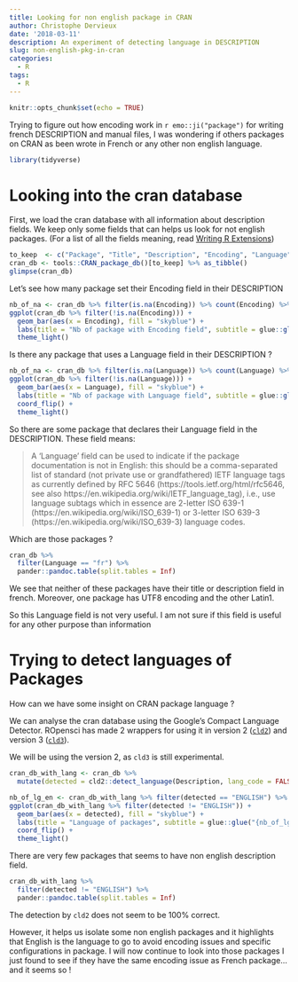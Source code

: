 ```yaml
---
title: Looking for non english package in CRAN
author: Christophe Dervieux
date: '2018-03-11'
description: An experiment of detecting language in DESCRIPTION
slug: non-english-pkg-in-cran
categories:
  - R
tags:
  - R
---
```


```r
knitr::opts_chunk$set(echo = TRUE)
```

Trying to figure out how encoding work in `r emo::ji("package")` for writing french DESCRIPTION and manual files, I was wondering if others packages on CRAN as been wrote in French or any other non english language.

```r
library(tidyverse)
```

# Looking into the cran database

First, we load the cran database with all information about description fields. We keep only some fields that can helps us look for not english packages. (For a list of all the fields meaning, read [Writing R Extensions](https://cran.r-project.org/doc/manuals/r-release/R-exts.html#The-DESCRIPTION-file))

```r
to_keep  <- c("Package", "Title", "Description", "Encoding", "Language")
cran_db <- tools::CRAN_package_db()[to_keep] %>% as_tibble()
glimpse(cran_db)
```

Let's see how many package set their Encoding field in their DESCRIPTION

```r
nb_of_na <- cran_db %>% filter(is.na(Encoding)) %>% count(Encoding) %>% pull(n)
ggplot(cran_db %>% filter(!is.na(Encoding))) +
  geom_bar(aes(x = Encoding), fill = "skyblue") +
  labs(title = "Nb of package with Encoding field", subtitle = glue::glue("{nb_of_na} packages with unset Encoding field")) +
  theme_light()
```

Is there any package that uses a Language field in their DESCRIPTION ? 

```r
nb_of_na <- cran_db %>% filter(is.na(Language)) %>% count(Language) %>% pull(n)
ggplot(cran_db %>% filter(!is.na(Language))) +
  geom_bar(aes(x = Language), fill = "skyblue") +
  labs(title = "Nb of package with Language field", subtitle = glue::glue("{nb_of_na} packages with unset Language field")) +
  coord_flip() +
  theme_light()
```

So there are some package that declares their Language field in the DESCRIPTION. These field means: 

> A ‘Language’ field can be used to indicate if the package documentation is not in English: this should be a comma-separated list of standard (not private use or grandfathered) IETF language tags as currently defined by RFC 5646 (https://tools.ietf.org/html/rfc5646, see also https://en.wikipedia.org/wiki/IETF_language_tag), i.e., use language subtags which in essence are 2-letter ISO 639-1 (https://en.wikipedia.org/wiki/ISO_639-1) or 3-letter ISO 639-3 (https://en.wikipedia.org/wiki/ISO_639-3) language codes. 

Which are those packages ? 
```r
cran_db %>%
  filter(Language == "fr") %>%
  pander::pandoc.table(split.tables = Inf)
```

We see that neither of these packages have their title or description field in
french. Moreover, one package has UTF8 encoding and the other Latin1.

So this Language field is not very useful. I am not sure if this field is useful
for any other purpose than information

# Trying to detect languages of Packages

How can we have some insight on CRAN package language ? 

We can analyse the cran database using the Google's Compact Language Detector. ROpensci has made 2 wrappers for using it in version 2 ([`cld2`](https://github.com/ropensci/cld2)) and version 3 ([`cld3`](https://github.com/ropensci/cld3)). 

We will be using the version 2, as `cld3` is still experimental. 

```r
cran_db_with_lang <- cran_db %>%
  mutate(detected = cld2::detect_language(Description, lang_code = FALSE))
```


```r
nb_of_lg_en <- cran_db_with_lang %>% filter(detected == "ENGLISH") %>% count(detected) %>% pull(n)
ggplot(cran_db_with_lang %>% filter(detected != "ENGLISH")) +
  geom_bar(aes(x = detected), fill = "skyblue") +
  labs(title = "Language of packages", subtitle = glue::glue("{nb_of_lg_en} packages detected as English")) +
  coord_flip() +
  theme_light()
```

There are very few packages that seems to have non english description field.
```r
cran_db_with_lang %>% 
  filter(detected != "ENGLISH") %>%
  pander::pandoc.table(split.tables = Inf)
```

The detection by `cld2` does not seem to be 100% correct. 

However, it helps us isolate some non english packages and it highlights that
English is the language to go to avoid encoding issues and specific
configurations in package. 
I will now continue to look into those packages I just found to see if they have
the same encoding issue as French package... and it seems so !
